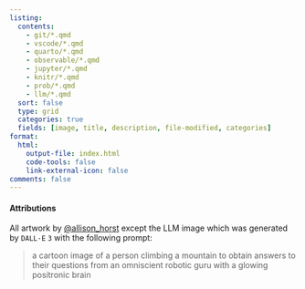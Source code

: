 ```yaml
---
listing:
  contents:
    - git/*.qmd
    - vscode/*.qmd
    - quarto/*.qmd
    - observable/*.qmd
    - jupyter/*.qmd
    - knitr/*.qmd
    - prob/*.qmd
    - llm/*.qmd
  sort: false
  type: grid
  categories: true
  fields: [image, title, description, file-modified, categories]
format:
  html:
    output-file: index.html
    code-tools: false
    link-external-icon: false
comments: false
---
```


```{=html}
<script src="../scripts/time.js"></script>
<style>
ul.navbar-nav.navbar-nav-scroll { -webkit-flex-direction: row !important; }
#quarto-sidebar { padding: 0px; }
#quarto-sidebar > * { padding: 0px; }
#quarto-margin-sidebar { padding: 17px; }
code { padding: 0px; }
</style>
```

#### Attributions {.appendix}
All artwork by [@allison_horst](https://twitter.com/allison_horst) except the LLM image which was generated by `DALL·E` `3` with the following prompt:

> a cartoon image of a person climbing a mountain to obtain answers to their questions from an omniscient robotic guru with a glowing positronic brain
